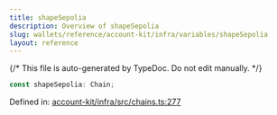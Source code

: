 ```yaml
---
title: shapeSepolia
description: Overview of shapeSepolia
slug: wallets/reference/account-kit/infra/variables/shapeSepolia
layout: reference
---
```


{/* This file is auto-generated by TypeDoc. Do not edit manually. */}

```ts
const shapeSepolia: Chain;
```

Defined in: [account-kit/infra/src/chains.ts:277](https://github.com/alchemyplatform/aa-sdk/blob/0cc60e9f694c242d91befdaa2f26cdec3ee389c5/account-kit/infra/src/chains.ts#L277)
